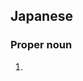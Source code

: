 ==Japanese==
{{ja-kanjitab|みや|まえ|yomi=k}}

===Proper noun===
{{ja-pos|proper|みやまえ}}

# {{surname|lang=ja|sort=みやまえ}}